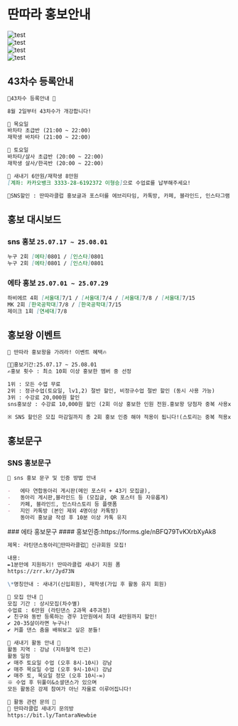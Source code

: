 
# 딴따라 홍보안내

<div class="grid grid-cols-4 gap-4 p-4">
    <div class="">
        <Image src="/poster.png" alt="test" />
    </div>
    <div class="">
        <Image src="/plan_class.jpg" alt="test" />
    </div>
    <div class="">
        <Image src="/plan_2507.jpg" alt="test" />
    </div>
    <div class="">
        <Image src="/plan_2508.jpg" alt="test" />
    </div>
</div>

## 43차수 등록안내

```markdown
🕺43차수 등록안내 💃

8월 2일부터 43차수가 개강합니다!

🌟 목요일
바차타 초급반 (21:00 ~ 22:00)
재학생 바차타 (21:00 ~ 22:00)

🌟 토요일
바차타/살사 초급반 (20:00 ~ 22:00)
재학생 살사/한곡반 (20:00 ~ 22:00)

🌟 새내기 6만원/재학생 8만원
[계좌: 카카오뱅크 3333-28-6192372 이형승]으로 수업료를 납부해주세요!

🌟SNS할인 : 딴따라클럽 홍보글과 포스터를 에브리타임, 카톡방, 카페, 블라인드, 인스타그램 스토리(1회만 가능) 등 홍보 인증 시 할인 (최소 2회)
```

## 홍보 대시보드

<div class="grid grid-cols-2 gap-4">

<div>

### sns 홍보 `25.07.17 ~ 25.08.01`

```markdown
누구 2회 [에타]0801 / [인스타]0801
누구 2회 [에타]0801 / [인스타]0801
```

</div>
<div>

### 에타 홍보 `25.07.01 ~ 25.07.29`

```markdown
하비에르 4회 [서울대]7/1 / [서울대]7/4 / [서울대]7/8 / [서울대]7/15
MK 2회 [한국공학대]7/8 / [한국공학대]7/15
제이크 1회 [연세대]7/8
```

</div>
</div>

## 홍보왕 이벤트

```markdown
📢 딴따라 홍보왕을 가려라! 이벤트 혜택🔥

🏃🏻홍보기간:25.07.17 ~ 25.08.01
✍️홍보 횟수 : 최소 10회 이상 홍보한 멤버 중 선정

1위 : 모든 수업 무료
2위 : 정규수업(토요일, lv1,2) 절반 할인, 비정규수업 절반 할인 (동시 사용 가능)
3위 : 수강료 20,000원 할인
sns홍보상 : 수강료 10,000원 할인 (2회 이상 홍보한 인원 전원.홍보왕 당첨자 중복 사용x)

※ SNS 할인은 모집 마감일까지 총 2회 홍보 인증 해야 적용이 됩니다!(스토리는 중복 적용x.최대 1회)
```

## 홍보문구

<div class="grid grid-cols-2 gap-4">
<div>

### SNS 홍보문구

```markdown
🌟 sns 홍보 문구 및 인증 방법 안내

-   에타 연합동아리 게시판(메인 포스터 + 43기 모집글),
-   동아리 게시판,블라인드 등 (모집글, QR 포스터 등 자유롭게)
-   카페, 블라인드, 인스타스토리 등 플랫폼
-   지인 카톡방 (본인 제외 4명이상 카톡방)
    동아리 홍보글 작성 후 10분 이상 카톡 유지
```

</div>

<div>
### 에타 홍보문구
#### 홍보인증:https://forms.gle/nBFQ79TvKXrbXyAk8

```markdown
제목: 라틴댄스동아리💃딴따라클럽🕺 신규회원 모집!

내용:
✒1분만에 지원하기! 딴따라클럽 새내기 지원 폼
https://zrr.kr/Jyd73N

\*명칭안내 : 새내기(신입회원), 재학생(가입 후 활동 유지 회원)

🌟 모집 안내 🌟
모집 기간 : 상시모집(차수별)
수업료 : 6만원 (라틴댄스 2과목 4주과정)
✔ 친구와 동반 등록하는 경우 1만원에서 최대 4만원까지 할인!
✔ 20-35살이라면 누구나!
✔ 커플 댄스 춤을 배워보고 싶은 분들!

🌟 새내기 활동 안내 🌟
활동 지역 : 강남 (지하철역 인근)
활동 일정
✔ 매주 토요일 수업 (오후 8시-10시) 강남
✔ 매주 목요일 수업 (오후 9시-10시) 강남
✔ 매주 토, 목요일 정모 (오후 10시-∞)
※ 수업 후 뒤풀이&소셜댄스가 있으며
모든 활동은 강제 참여가 아닌 자율로 이루어집니다!

🌟 활동 관련 문의 🌟
💬 딴따라클럽 새내기 문의방
https://bit.ly/TantaraNewbie
```

</div>
</div>
